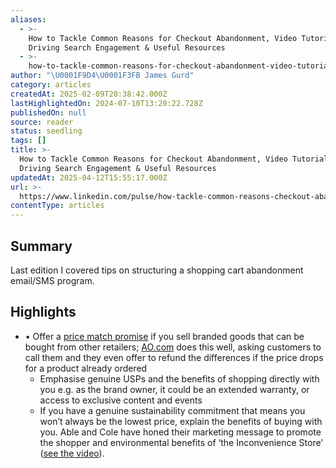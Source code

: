 ```yaml
---
aliases:
  - >-
    How to Tackle Common Reasons for Checkout Abandonment, Video Tutorial on
    Driving Search Engagement & Useful Resources
  - >-
    how-to-tackle-common-reasons-for-checkout-abandonment-video-tutorial-on-driving-search-engagement-&-useful-resources
author: "\U0001F9D4\U0001F3FB James Gurd"
category: articles
createdAt: 2025-02-09T20:38:42.000Z
lastHighlightedOn: 2024-07-10T13:20:22.728Z
publishedOn: null
source: reader
status: seedling
tags: []
title: >-
  How to Tackle Common Reasons for Checkout Abandonment, Video Tutorial on
  Driving Search Engagement & Useful Resources
updatedAt: 2025-04-12T15:55:17.000Z
url: >-
  https://www.linkedin.com/pulse/how-tackle-common-reasons-checkout-abandonment-video-tutorial-gurd-ee6ce/
contentType: articles
---
```

## Summary

Last edition I covered tips on structuring a shopping cart abandonment email/SMS program.

## Highlights

- • Offer a [price match promise](https://ao.com/help-and-advice/finance-and-savings/price-match-promise/) if you sell branded goods that can be bought from other retailers; [AO.com](http://AO.com) does this well, asking customers to call them and they even offer to refund the differences if the price drops for a product already ordered
  - Emphasise genuine USPs and the benefits of shopping directly with you e.g. as the brand owner, it could be an extended warranty, or access to exclusive content and events
  - If you have a genuine sustainability commitment that means you won’t always be the lowest price, explain the benefits of buying with you. Able and Cole have honed their marketing message to promote the shopper and environmental benefits of ‘the Inconvenience Store’ ([see the video](https://www.youtube.com/watch?v=zLmuLb8YMtc&t=2s)).
